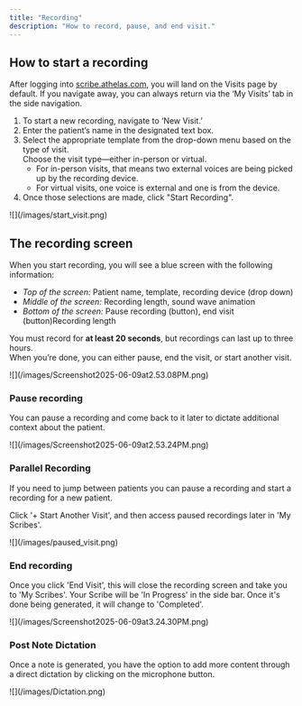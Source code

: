 ```yaml
---
title: "Recording"
description: "How to record, pause, and end visit."
---
```


## How to start a recording

After logging into [scribe.athelas.com](http://scribe.athelas.com), you will land on the Visits page by default. If you navigate away, you can always return via the ‘My Visits’ tab in the side navigation.

1. To start a new recording, navigate to ‘New Visit.’
2. Enter the patient’s name in the designated text box.
3. Select the appropriate template from the drop-down menu based on the type of visit.\
   Choose the visit type—either in-person or virtual.
   - For in-person visits, that means two external voices are being picked up by the recording device.
   - For virtual visits, one voice is external and one is from the device.
4. Once those selections are made, click "Start Recording".

<Frame>
  ![](/images/start_visit.png)
</Frame>

## The recording screen

When you start recording, you will see a blue screen with the following information:

- _Top of the screen:_ Patient name, template, recording device (drop down)
- _Middle of the screen:_ Recording length, sound wave animation
- _Bottom of the screen:_ Pause recording (button), end visit (button)Recording length

You must record for **at least 20 seconds**, but recordings can last up to three hours.\
When you’re done, you can either pause, end the visit, or start another visit.

<Frame>
  ![](/images/Screenshot2025-06-09at2.53.08PM.png)
</Frame>

### Pause recording

You can pause a recording and come back to it later to dictate additional context about the patient.

<Frame>
  ![](/images/Screenshot2025-06-09at2.53.24PM.png)
</Frame>

### Parallel Recording

If you need to jump between patients you can pause a recording and start a recording for a new patient.

Click '\+ Start Another Visit', and then access paused recordings later in 'My Scribes'.

<Frame>
  ![](/images/paused_visit.png)
</Frame>

### End recording

Once you click 'End Visit', this will close the recording screen and take you to 'My Scribes'. Your Scribe will be 'In Progress' in the side bar. Once it's done being generated, it will change to 'Completed'.

<Frame>
  ![](/images/Screenshot2025-06-09at3.24.30PM.png)
</Frame>

### Post Note Dictation

Once a note is generated, you have the option to add more content through a direct dictation by clicking on the microphone button.

<Frame>
  ![](/images/Dictation.png)
</Frame>